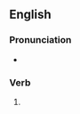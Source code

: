 ==English==

===Pronunciation===
* {{rhymes|en|ɔː(ɹ)n}}

===Verb===
{{head|en|verb form}}

# {{past participle of|en|foreswear|nocat=1}}